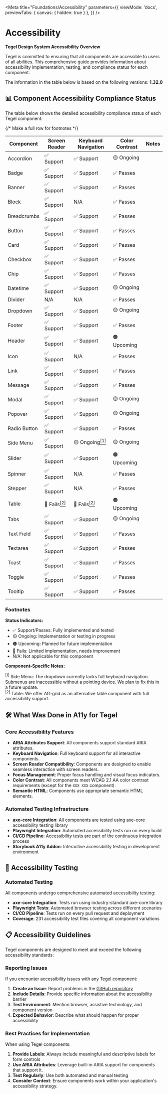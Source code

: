 
<Meta 
  title="Foundations/Accessibility" 
  parameters={{
    viewMode: 'docs',
    previewTabs: { canvas: { hidden: true } },
  }}
/>

# Accessibility

<div style={{
  border: '1px solid #e1e5e9',
  borderRadius: '8px',
  padding: '24px',
  marginBottom: '24px',
  backgroundColor: '#f8f9fa',
}}>

**Tegel Design System Accessibility Overview**

Tegel is committed to ensuring that all components are accessible to users of all abilities. This comprehensive guide provides information about accessibility implementation, testing, and compliance status for each component.

</div>

<div style={{
  border: '1px solid #fff3cd',
  borderRadius: '8px',
  padding: '16px',
  marginBottom: '20px',
  backgroundColor: '#fff3cd',
  borderLeft: '10px solid rgba(241, 194, 27, 1)'
}}>

The information in the table below is based on the following versions: **1.32.0**

</div>

## 📊 Component Accessibility Compliance Status

<div style={{
  border: '1px solid #e1e5e9',
  borderRadius: '8px',
  padding: '20px',
  marginBottom: '20px',
  backgroundColor: '#ffffff'
}}>

The table below shows the detailed accessibility compliance status of each Tegel component:

<table style={{
  width: '100%',
  borderCollapse: 'collapse',
  marginTop: '16px'
}}>
  <thead>
    <tr style={{ backgroundColor: '#f8f9fa' }}>
      <th style={{ padding: '12px', textAlign: 'left', borderBottom: '2px solid #dee2e6' }}>Component</th>
      <th style={{ padding: '12px', textAlign: 'left', borderBottom: '2px solid #dee2e6' }}>Screen Reader</th>
      <th style={{ padding: '12px', textAlign: 'left', borderBottom: '2px solid #dee2e6' }}>Keyboard Navigation</th>
      <th style={{ padding: '12px', textAlign: 'left', borderBottom: '2px solid #dee2e6' }}>Color Contrast</th>
      <th style={{ padding: '12px', textAlign: 'left', borderBottom: '2px solid #dee2e6' }}>Notes</th>
    </tr>
  </thead>
  <tbody style={{ fontSize: '12px' }}>
    <tr style={{ borderBottom: '1px solid #dee2e6' }}>
      <td style={{ padding: '12px', fontWeight: '500' }}>Accordion</td>
      <td style={{ padding: '12px' }}>✅ Support</td>
      <td style={{ padding: '12px' }}>✅ Support</td>
      <td style={{ padding: '12px' }}>🟡 Ongoing</td>
      <td style={{ padding: '12px' }}></td>
    </tr>
    <tr style={{ borderBottom: '1px solid #dee2e6' }}>
      <td style={{ padding: '12px', fontWeight: '500' }}>Badge</td>
      <td style={{ padding: '12px' }}>✅ Support</td>
      <td style={{ padding: '12px' }}>✅ Support</td>
      <td style={{ padding: '12px' }}>✅ Passes</td>
      <td style={{ padding: '12px' }}></td>
    </tr>
    <tr style={{ borderBottom: '1px solid #dee2e6' }}>
      <td style={{ padding: '12px', fontWeight: '500' }}>Banner</td>
      <td style={{ padding: '12px' }}>✅ Support</td>
      <td style={{ padding: '12px' }}>✅ Support</td>
      <td style={{ padding: '12px' }}>✅ Passes</td>
      <td style={{ padding: '12px' }}></td>
    </tr>
    <tr style={{ borderBottom: '1px solid #dee2e6' }}>
      <td style={{ padding: '12px', fontWeight: '500' }}>Block</td>
      <td style={{ padding: '12px' }}>✅ Support</td>
      <td style={{ padding: '12px' }}>N/A</td>
      <td style={{ padding: '12px' }}>✅ Passes</td>
      <td style={{ padding: '12px' }}></td>
    </tr>
    <tr style={{ borderBottom: '1px solid #dee2e6' }}>
      <td style={{ padding: '12px', fontWeight: '500' }}>Breadcrumbs</td>
      <td style={{ padding: '12px' }}>✅ Support</td>
      <td style={{ padding: '12px' }}>✅ Support</td>
      <td style={{ padding: '12px' }}>✅ Passes</td>
      <td style={{ padding: '12px' }}></td>
    </tr>
    <tr style={{ borderBottom: '1px solid #dee2e6' }}>
      <td style={{ padding: '12px', fontWeight: '500' }}>Button</td>
      <td style={{ padding: '12px' }}>✅ Support</td>
      <td style={{ padding: '12px' }}>✅ Support</td>
      <td style={{ padding: '12px' }}>✅ Passes</td>
      <td style={{ padding: '12px' }}></td>
    </tr>
    <tr style={{ borderBottom: '1px solid #dee2e6' }}>
      <td style={{ padding: '12px', fontWeight: '500' }}>Card</td>
      <td style={{ padding: '12px' }}>✅ Support</td>
      <td style={{ padding: '12px' }}>✅ Support</td>
      <td style={{ padding: '12px' }}>✅ Passes</td>
      <td style={{ padding: '12px' }}></td>
    </tr>
    <tr style={{ borderBottom: '1px solid #dee2e6' }}>
      <td style={{ padding: '12px', fontWeight: '500' }}>Checkbox</td>
      <td style={{ padding: '12px' }}>✅ Support</td>
      <td style={{ padding: '12px' }}>✅ Support</td>
      <td style={{ padding: '12px' }}>✅ Passes</td>
      <td style={{ padding: '12px' }}></td>
    </tr>
    <tr style={{ borderBottom: '1px solid #dee2e6' }}>
      <td style={{ padding: '12px', fontWeight: '500' }}>Chip</td>
      <td style={{ padding: '12px' }}>✅ Support</td>
      <td style={{ padding: '12px' }}>✅ Support</td>
      <td style={{ padding: '12px' }}>✅ Passes</td>
      <td style={{ padding: '12px' }}></td>
    </tr>
    <tr style={{ borderBottom: '1px solid #dee2e6' }}>
      <td style={{ padding: '12px', fontWeight: '500' }}>Datetime</td>
      <td style={{ padding: '12px' }}>✅ Support</td>
      <td style={{ padding: '12px' }}>✅ Support</td>
      <td style={{ padding: '12px' }}>🟡 Ongoing</td>
      <td style={{ padding: '12px' }}></td>
    </tr>
    <tr style={{ borderBottom: '1px solid #dee2e6' }}>
      <td style={{ padding: '12px', fontWeight: '500' }}>Divider</td>
      <td style={{ padding: '12px' }}>N/A</td>
      <td style={{ padding: '12px' }}>N/A</td>
      <td style={{ padding: '12px' }}>✅ Passes</td>
      <td style={{ padding: '12px' }}></td>
    </tr>
    <tr style={{ borderBottom: '1px solid #dee2e6' }}>
      <td style={{ padding: '12px', fontWeight: '500' }}>Dropdown</td>
      <td style={{ padding: '12px' }}>✅ Support</td>
      <td style={{ padding: '12px' }}>✅ Support</td>
      <td style={{ padding: '12px' }}>🟡 Ongoing</td>
      <td style={{ padding: '12px' }}></td>
    </tr>
    <tr style={{ borderBottom: '1px solid #dee2e6' }}>
      <td style={{ padding: '12px', fontWeight: '500' }}>Footer</td>
      <td style={{ padding: '12px' }}>✅ Support</td>
      <td style={{ padding: '12px' }}>✅ Support</td>
      <td style={{ padding: '12px' }}>✅ Passes</td>
      <td style={{ padding: '12px' }}></td>
    </tr>
    <tr style={{ borderBottom: '1px solid #dee2e6' }}>
      <td style={{ padding: '12px', fontWeight: '500' }}>Header</td>
      <td style={{ padding: '12px' }}>✅ Support</td>
      <td style={{ padding: '12px' }}>✅ Support</td>
      <td style={{ padding: '12px' }}>🟠 Upcoming</td>
      <td style={{ padding: '12px' }}></td>
    </tr>
    <tr style={{ borderBottom: '1px solid #dee2e6' }}>
      <td style={{ padding: '12px', fontWeight: '500' }}>Icon</td>
      <td style={{ padding: '12px' }}>✅ Support</td>
      <td style={{ padding: '12px' }}>N/A</td>
      <td style={{ padding: '12px' }}>✅ Passes</td>
      <td style={{ padding: '12px' }}></td>
    </tr>
    <tr style={{ borderBottom: '1px solid #dee2e6' }}>
      <td style={{ padding: '12px', fontWeight: '500' }}>Link</td>
      <td style={{ padding: '12px' }}>✅ Support</td>
      <td style={{ padding: '12px' }}>✅ Support</td>
      <td style={{ padding: '12px' }}>✅ Passes</td>
      <td style={{ padding: '12px' }}></td>
    </tr>
    <tr style={{ borderBottom: '1px solid #dee2e6' }}>
      <td style={{ padding: '12px', fontWeight: '500' }}>Message</td>
      <td style={{ padding: '12px' }}>✅ Support</td>
      <td style={{ padding: '12px' }}>✅ Support</td>
      <td style={{ padding: '12px' }}>✅ Passes</td>
      <td style={{ padding: '12px' }}></td>
    </tr>
    <tr style={{ borderBottom: '1px solid #dee2e6' }}>
      <td style={{ padding: '12px', fontWeight: '500' }}>Modal</td>
      <td style={{ padding: '12px' }}>✅ Support</td>
      <td style={{ padding: '12px' }}>✅ Support</td>
      <td style={{ padding: '12px' }}>🟡 Ongoing</td>
      <td style={{ padding: '12px' }}></td>
    </tr>
    <tr style={{ borderBottom: '1px solid #dee2e6' }}>
      <td style={{ padding: '12px', fontWeight: '500' }}>Popover</td>
      <td style={{ padding: '12px' }}>✅ Support</td>
      <td style={{ padding: '12px' }}>✅ Support</td>
      <td style={{ padding: '12px' }}>🟡 Ongoing</td>
      <td style={{ padding: '12px' }}></td>
    </tr>
    <tr style={{ borderBottom: '1px solid #dee2e6' }}>
      <td style={{ padding: '12px', fontWeight: '500' }}>Radio Button</td>
      <td style={{ padding: '12px' }}>✅ Support</td>
      <td style={{ padding: '12px' }}>✅ Support</td>
      <td style={{ padding: '12px' }}>✅ Passes</td>
      <td style={{ padding: '12px' }}></td>
    </tr>
    <tr style={{ borderBottom: '1px solid #dee2e6' }}>
      <td style={{ padding: '12px', fontWeight: '500' }}>Side Menu</td>
      <td style={{ padding: '12px' }}>✅ Support</td>
      <td style={{ padding: '12px' }}>🟡 Ongoing<a href="#footnote-1" style={{ textDecoration: 'none', color: 'inherit' }}><sup>[1]</sup></a></td>
      <td style={{ padding: '12px' }}>🟡 Ongoing</td>
      <td style={{ padding: '12px' }}></td>
    </tr>
    <tr style={{ borderBottom: '1px solid #dee2e6' }}>
      <td style={{ padding: '12px', fontWeight: '500' }}>Slider</td>
      <td style={{ padding: '12px' }}>✅ Support</td>
      <td style={{ padding: '12px' }}>✅ Support</td>
      <td style={{ padding: '12px' }}>🟠 Upcoming</td>
      <td style={{ padding: '12px' }}></td>
    </tr>
    <tr style={{ borderBottom: '1px solid #dee2e6' }}>
      <td style={{ padding: '12px', fontWeight: '500' }}>Spinner</td>
      <td style={{ padding: '12px' }}>✅ Support</td>
      <td style={{ padding: '12px' }}>N/A</td>
      <td style={{ padding: '12px' }}>✅ Passes</td>
      <td style={{ padding: '12px' }}></td>
    </tr>
    <tr style={{ borderBottom: '1px solid #dee2e6' }}>
      <td style={{ padding: '12px', fontWeight: '500' }}>Stepper</td>
      <td style={{ padding: '12px' }}>✅ Support</td>
      <td style={{ padding: '12px' }}>N/A</td>
      <td style={{ padding: '12px' }}>✅ Passes</td>
      <td style={{ padding: '12px' }}></td>
    </tr>
    <tr style={{ borderBottom: '1px solid #dee2e6' }}>
      <td style={{ padding: '12px', fontWeight: '500' }}>Table</td>
      <td style={{ padding: '12px' }}>🔴 Fails<a href="#footnote-2" style={{ textDecoration: 'none', color: 'inherit' }}><sup>[2]</sup></a></td>
      <td style={{ padding: '12px' }}>🔴 Fails<a href="#footnote-2" style={{ textDecoration: 'none', color: 'inherit' }}><sup>[2]</sup></a></td>
      <td style={{ padding: '12px' }}>🟠 Upcoming</td>
      <td style={{ padding: '12px' }}></td>
    </tr>
    <tr style={{ borderBottom: '1px solid #dee2e6' }}>
      <td style={{ padding: '12px', fontWeight: '500' }}>Tabs</td>
      <td style={{ padding: '12px' }}>✅ Support</td>
      <td style={{ padding: '12px' }}>✅  Support</td>
      <td style={{ padding: '12px' }}>🟡 Ongoing</td>
      <td style={{ padding: '12px' }}></td>
    </tr>
    <tr style={{ borderBottom: '1px solid #dee2e6' }}>
      <td style={{ padding: '12px', fontWeight: '500' }}>Text Field</td>
      <td style={{ padding: '12px' }}>✅ Support</td>
      <td style={{ padding: '12px' }}>✅ Support</td>
      <td style={{ padding: '12px' }}>✅ Passes</td>
      <td style={{ padding: '12px' }}></td>
    </tr>
    <tr style={{ borderBottom: '1px solid #dee2e6' }}>
      <td style={{ padding: '12px', fontWeight: '500' }}>Textarea</td>
      <td style={{ padding: '12px' }}>✅ Support</td>
      <td style={{ padding: '12px' }}>✅ Support</td>
      <td style={{ padding: '12px' }}>✅ Passes</td>
      <td style={{ padding: '12px' }}></td>
    </tr>
    <tr style={{ borderBottom: '1px solid #dee2e6' }}>
      <td style={{ padding: '12px', fontWeight: '500' }}>Toast</td>
      <td style={{ padding: '12px' }}>✅ Support</td>
      <td style={{ padding: '12px' }}>✅ Support</td>
      <td style={{ padding: '12px' }}>✅ Passes</td>
      <td style={{ padding: '12px' }}></td>
    </tr>
    <tr style={{ borderBottom: '1px solid #dee2e6' }}>
      <td style={{ padding: '12px', fontWeight: '500' }}>Toggle</td>
      <td style={{ padding: '12px' }}>✅ Support</td>
      <td style={{ padding: '12px' }}>✅ Support</td>
      <td style={{ padding: '12px' }}>✅ Passes</td>
      <td style={{ padding: '12px' }}></td>
    </tr>
    <tr>
      <td style={{ padding: '12px', fontWeight: '500' }}>Tooltip</td>
      <td style={{ padding: '12px' }}>✅ Support</td>
      <td style={{ padding: '12px' }}>✅ Support</td>
      <td style={{ padding: '12px' }}>✅ Passes</td>
      <td style={{ padding: '12px' }}></td>
    </tr>
    {/* Make a full row for footnotes */}
  </tbody>
</table>

<div style={{
  marginTop: '24px',
  padding: '16px',
  backgroundColor: '#f8f9fa',
  borderRadius: '8px',
  fontSize: '14px'
}}>

### Footnotes

**Status Indicators:**
- ✅ Support/Passes: Fully implemented and tested
- 🟡 Ongoing: Implementation or testing in progress
- 🟠 Upcoming: Planned for future implementation
- 🔴 Fails: Limited implementation, needs improvement
- N/A: Not applicable for this component

**Component-Specific Notes:**
<div id="footnote-1" style={{ marginBottom: '8px' }}><sup>[1]</sup> Side Menu: The dropdown currently lacks full keyboard navigation. Submenus are inaccessible without a pointing device. We plan to fix this in a future update.</div>
<div id="footnote-2"><sup>[2]</sup> Table: We offer AG-grid as an alternative table component with full accessibility support.</div>

</div>

</div>

## 🛠️ What Was Done in A11y for Tegel

<div style={{
  border: '1px solid #d1ecf1',
  borderRadius: '8px',
  padding: '20px',
  marginBottom: '20px',
  backgroundColor: '#d1ecf1'
}}>

### Core Accessibility Features
- **ARIA Attributes Support**: All components support standard ARIA attributes.
- **Keyboard Navigation**: Full keyboard support for all interactive components.
- **Screen Reader Compatibility**: Components are designed to enable seamless interaction with screen readers.
- **Focus Management**: Proper focus handling and visual focus indicators.
- **Color Contrast**: All components meet WCAG 2.1 AA color contrast requirements (except for the `XXX XXX` component).
- **Semantic HTML**: Components use appropriate semantic HTML elements.

### Automated Testing Infrastructure
- **axe-core Integration**: All components are tested using axe-core accessibility testing library
- **Playwright Integration**: Automated accessibility tests run on every build
- **CI/CD Pipeline**: Accessibility tests are part of the continuous integration process
- **Storybook A11y Addon**: Interactive accessibility testing in development environment

</div>

## 🧪 Accessibility Testing

<div style={{
  border: '1px solid #d4edda',
  borderRadius: '8px',
  padding: '20px',
  marginBottom: '20px',
  backgroundColor: '#d4edda'
}}>

### Automated Testing
All components undergo comprehensive automated accessibility testing:

- **axe-core Integration**: Tests run using industry-standard axe-core library
- **Playwright Tests**: Automated browser testing across different scenarios
- **CI/CD Pipeline**: Tests run on every pull request and deployment
- **Coverage**: 231 accessibility test files covering all component variations

</div>

## 📋 Accessibility Guidelines

<div style={{
  border: '1px solid #e1e5e9',
  borderRadius: '8px',
  padding: '20px',
  marginBottom: '20px',
  backgroundColor: '#ffffff'
}}>

Tegel components are designed to meet and exceed the following accessibility standards:

### Reporting Issues
If you encounter accessibility issues with any Tegel component:

1. **Create an Issue**: Report problems in the [GitHub repository](https://github.com/scania-digital-design-system/tegel/issues)
2. **Include Details**: Provide specific information about the accessibility barrier
3. **Test Environment**: Mention browser, assistive technology, and component version
4. **Expected Behavior**: Describe what should happen for proper accessibility

### Best Practices for Implementation
When using Tegel components:

1. **Provide Labels**: Always include meaningful and descriptive labels for form controls
2. **Use ARIA Attributes**: Leverage built-in ARIA support for components that support it.
3. **Test Regularly**: Use both automated and manual testing
4. **Consider Context**: Ensure components work within your application's accessibility strategy.

</div>
